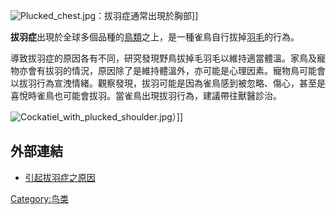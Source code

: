 [[File:Plucked_chest.jpg|thumb]]：拔羽症通常出現於胸部]]

'''拔羽症'''出現於全球多個品種的[[鸟|鳥類]]之上，是一種雀鳥自行拔掉[[羽毛|羽毛]]的行為。

導致拔羽症的原因各有不同，研究發現野鳥拔掉毛羽毛以維持適當體溫。家鳥及寵物亦會有拔羽的情況，原因除了是維持體溫外，亦可能是心理因素。寵物鳥可能會以拔羽行為宣洩情緒。觀察發現，拔羽可能是因為雀鳥感到被忽略、傷心，甚至是喜悅時雀鳥也可能會拔羽。當雀鳥出現拔羽行為，建議帶往獸醫診治。

[[File:Cockatiel_with_plucked_shoulder.jpg|thumb]]）]]


{{biology-stub}}

==外部連結==
*[http://www.swingingbird.com/Articles/the.reasons.of.pulling.feathers.asp 引起拔羽症之原因] {{Wayback|url=http://www.swingingbird.com/Articles/the.reasons.of.pulling.feathers.asp |date=20160304120100 }}

[[Category:鸟类|Category:鸟类]]